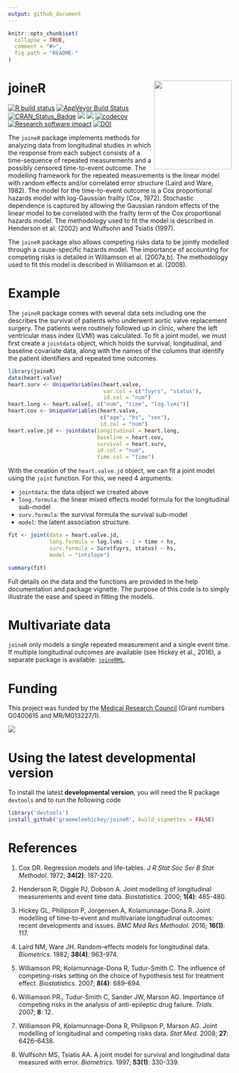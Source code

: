 ```yaml
---
output: github_document
---
```


<!-- README.md is generated from README.Rmd. Please edit that file -->

```r
knitr::opts_chunk$set(
  collapse = TRUE,
  comment = "#>",
  fig.path = "README-"
)
```

# joineR <img src="man/figures/hex.png" width = "175" height = "200" align="right" />

<!-- badges: start -->
[![R build status](https://github.com/graemeleehickey/joineR/workflows/R-CMD-check/badge.svg)](https://github.com/graemeleehickey/joineR/actions)
[![AppVeyor Build Status](https://ci.appveyor.com/api/projects/status/github/graemeleehickey/joineR?branch=master&svg=true)](https://ci.appveyor.com/project/graemeleehickey/joineR)
[![CRAN_Status_Badge](https://www.r-pkg.org/badges/version/joineR)](https://CRAN.R-project.org/package=joineR)
[![](https://cranlogs.r-pkg.org/badges/joineR)](https://CRAN.R-project.org/package=joineR)
[![](https://cranlogs.r-pkg.org/badges/grand-total/joineR)](https://CRAN.R-project.org/package=joineR)
[![codecov](https://codecov.io/gh/graemeleehickey/joineR/branch/master/graph/badge.svg)](https://app.codecov.io/gh/graemeleehickey/joineR)
[![Research software impact](http://depsy.org/api/package/cran/joineR/badge.svg)](http://depsy.org/package/r/joineR)
[![DOI](https://zenodo.org/badge/DOI/10.5281/zenodo.1167708.svg)](https://doi.org/10.5281/zenodo.1167708)
<!-- badges: end -->

The `joineR` package implements methods for analyzing data from longitudinal studies in which the response from each subject consists of a time-sequence of repeated measurements and a possibly censored time-to-event outcome. The modelling framework for the repeated measurements is the linear model with random effects and/or correlated error structure (Laird and Ware, 1982). The model for the time-to-event outcome is a Cox proportional hazards model with log-Gaussian frailty (Cox, 1972). Stochastic dependence is captured by allowing the Gaussian random effects of the linear model to be correlated with the frailty term of the Cox proportional hazards model. The methodology used to fit the model is described in Henderson et al. (2002) and Wulfsohn and Tsiatis (1997).

The `joineR` package also allows competing risks data to be jointly modelled through a cause-specific hazards model. The importance of accounting for competing risks is detailed in Williamson et al. (2007a,b). The methodology used to fit this model is described in Williamson et al. (2008).

# Example

The `joineR` package comes with several data sets including one the describes the survival of patients who underwent aortic valve replacement surgery. The patients were routinely followed up in clinic, where the left ventricular mass index (LVMI) was calculated. To fit a joint model, we must first create a `jointdata` object, which holds the survival, longitudinal, and baseline covariate data, along with the names of the columns that identify the patient identifiers and repeated time outcomes.

```r
library(joineR)
data(heart.valve)
heart.surv <- UniqueVariables(heart.valve, 
                              var.col = c("fuyrs", "status"),
                              id.col = "num")
heart.long <- heart.valve[, c("num", "time", "log.lvmi")]
heart.cov <- UniqueVariables(heart.valve, 
                             c("age", "hs", "sex"), 
                             id.col = "num")
heart.valve.jd <- jointdata(longitudinal = heart.long, 
                            baseline = heart.cov, 
                            survival = heart.surv, 
                            id.col = "num", 
                            time.col = "time")
```

With the creation of the `heart.valve.jd` object, we can fit a joint model using the `joint` function. For this, we need 4 arguments:

- `jointdata`: the data object we created above
- `long.formula`: the linear mixed effects model formula for the longitudinal sub-model
- `surv.formula`: the survival formula the survival sub-model
- `model`: the latent association structure.

```r
fit <- joint(data = heart.valve.jd, 
             long.formula = log.lvmi ~ 1 + time + hs, 
             surv.formula = Surv(fuyrs, status) ~ hs, 
             model = "intslope")

summary(fit)
```

Full details on the data and the functions are provided in the help documentation and package vignette. The purpose of this code is to simply illustrate the ease and speed in fitting the models.

# Multivariate data

`joineR` only models a single repeated measurement and a single event time. If multiple longitudinal outcomes are available (see Hickey et al., 2016), a separate package is available: [`joineRML`](https://CRAN.R-project.org/package=joineRML).

# Funding

This project was funded by the [Medical Research Council](http://www.mrc.ac.uk) (Grant numbers G0400615 and MR/M013227/1).

![](http://www.mrc.ac.uk/mrc/includes/themes/MRC/images/template/desktop/logo.png)

# Using the latest developmental version

To install the latest **developmental version**, you will need the R package `devtools` and to run the following code

```r
library('devtools')
install_github('graemeleehickey/joineR', build_vignettes = FALSE)
```

# References

1. Cox DR. Regression models and life-tables. *J R Stat Soc Ser B Stat Methodol.* 1972; **34(2)**: 187-220.

2. Henderson R, Diggle PJ, Dobson A. Joint modelling of longitudinal measurements and event time data. *Biostatistics.* 2000; **1(4)**: 465-480.

3. Hickey GL, Philipson P, Jorgensen A, Kolamunnage-Dona R. Joint modelling of time-to-event and multivariate longitudinal outcomes: recent developments and issues. *BMC Med Res Methodol.* 2016; **16(1)**: 117.

4. Laird NM, Ware JH. Random-effects models for longitudinal data. *Biometrics.* 1982; **38(4)**: 963-974.

5. Williamson PR, Kolamunnage-Dona R, Tudur-Smith C. The influence of competing-risks setting on the choice of hypothesis test for treatment effect. *Biostatistics.* 2007; **8(4)**: 689–694.

6. Williamson PR., Tudur-Smith C, Sander JW, Marson AG. Importance of competing risks in the analysis of anti-epileptic drug failure. *Trials.* 2007; **8**: 12.

7. Williamson PR, Kolamunnage-Dona R, Philipson P, Marson AG. Joint modelling of longitudinal and competing risks data. *Stat Med.* 2008; **27**: 6426–6438.

8. Wulfsohn MS, Tsiatis AA. A joint model for survival and longitudinal data measured with error. *Biometrics.* 1997; **53(1)**: 330-339.